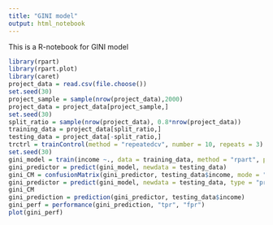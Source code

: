 ```yaml
---
title: "GINI model"
output: html_notebook
---
```


This is a R-notebook for GINI model

```r
library(rpart)
library(rpart.plot)
library(caret)
project_data = read.csv(file.choose())
set.seed(30)
project_sample = sample(nrow(project_data),2000)
project_data = project_data[project_sample,]
set.seed(30)
split_ratio = sample(nrow(project_data), 0.8*nrow(project_data))
training_data = project_data[split_ratio,]
testing_data = project_data[-split_ratio,]
trctrl = trainControl(method = "repeatedcv", number = 10, repeats = 3)
set.seed(30)
gini_model = train(income ~., data = training_data, method = "rpart", parms = list(split = "gini"), trControl = trctrl, tuneLength = 10)
gini_predictor = predict(gini_model, newdata = testing_data)
gini_CM = confusionMatrix(gini_predictor, testing_data$income, mode = "everything")
gini_predictor = predict(gini_model, newdata = testing_data, type = "prob")[,2]
gini_CM
gini_prediction = prediction(gini_predictor, testing_data$income)
gini_perf = performance(gini_prediction, "tpr", "fpr")
plot(gini_perf)
```